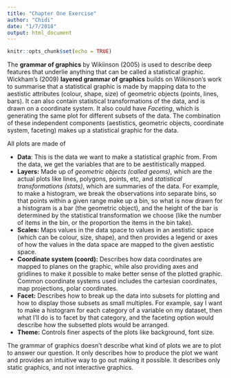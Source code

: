 ```yaml
---
title: "Chapter One Exercise"
author: "Chidi"
date: "1/7/2018"
output: html_document
---
```


```r
knitr::opts_chunk$set(echo = TRUE)
```

The **grammar of graphics** by Wikiinson (2005) is used to describe deep features that underlie anything that can be called a statistical graphic. Wickham's (2009) **layered grammar of graphics** builds on Wilkinson's work to summarise that a statistical graphic is made by mapping data to the aestistic attributes (colour, shape, size) of geometric objects (points, lines, bars). It can also contain statistical transformations of the data, and is drawn on a coordinate system. It also could have *Faceting*, which is generating the same plot for different subsets of the data. The combination of these independent components (aestistics, geometric objects, coordinate system, faceting) makes up a statistical graphic for the data.  

All plots are made of   

* **Data**: This is the data we want to make a statistical graphic from. From the data, we get the variables that are to be aestitistically mapped.   
* **Layers:**  Made up of *geometric objects (called geoms)*, which are the actual plots like lines, polygons, points, etc, and *statistical transformations (stats)*, which are summaries of the data. For example, to make a histogram, we break the observations into separate bins, so that points within a given range make up a bin, so what is now drawn for a histogram is a bar (the geometric object), and the height of the bar is determined by the statistical transformation we choose (like the number of items in the bin, or the proportion the items in the bin take).  
* **Scales:** Maps values in the data space to values in an aestistic space (which can be colour, size, shape), and then provides a legend or axes of how the values in the data space are mapped to the given aestistic space.  
* **Coordinate system (coord):** Describes how data coordinates are mapped to planes on the graphic, while also providing axes and gridlines to make it possible to make better sense of the plotted graphic. Common coordinate systems used includes the cartesian coordinates, map projections, polar coordinates.  
* **Facet:** Describes how to break up the data into subsets for plotting and how to display those subsets as small multiples. For example, say I want to make a histogram for each category of a variable on my dataset, then what I'll do is to facet by that category, and the faceting option would describe how the subsetted plots would be arranged.  
* **Theme:** Controls finer aspects of the plots like background, font size.   

The grammar of graphics doesn't describe what kind of plots we are to plot to answer our question. It only describes how to produce the plot we want and provides an intuitive way to go out making it possible.  It describes only static graphics, and not interactive graphics.  
